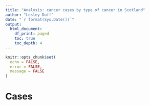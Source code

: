 ```yaml
---
title: "Analysis: cancer cases by type of cancer in Scotland"
author: "Lesley Duff"
date: "`r format(Sys.Date())`"
output:
  html_document:
    df_print: paged
    toc: true
    toc_depth: 4
---
```

```r
knitr::opts_chunk$set(
  echo = FALSE,
  error = FALSE,
  message = FALSE
)
```
# Cases

